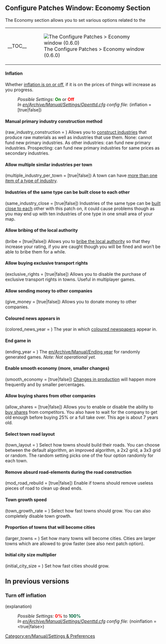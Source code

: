 {{en/Archive/Manual/Settings/Patch Config}}

==Configure Patches Window: Economy Section==
The Economy section allows you to set various options related to the
{| align="center"
|- valign="top"
|__TOC__
|[[File:en/Archive/Manual/Settings/0.6.0 configurepatches economy.png|frame|center|The Configure Patches > Economy window (0.6.0)]]
|}

====Inflation====
{{en/Feature|Old|align="right"|text=(since 0.3.3)}}
Whether [[en/Archive/Manual/Settings/Disable inflation|inflation is on or off]], if it is on the prices of things will increase as you progress.
:''Possible Settings:'' <span style="color:green">'''On'''</span> or <span style="color:red">'''Off'''</span>
:''In [[en/Archive/Manual/Settings/Openttd.cfg]] config file:'' (inflation = [true|false])
{{en/-}}
==== Manual primary industry construction method ====
(raw_industry_construction = <num_val>)
Allows you to [[en/Archive/Manual/Settings/Build raw material industries|construct industries]] that produce raw materials as well as industries that use them. None: cannot fund new primary industries. As other industries: can fund new primary industries. Prospecting: can fund new primary industries for same prices as secondary industries.

====Allow multiple similar industries per town====
(multiple_industry_per_town = [true|false])
A town can have [[en/Archive/Manual/Settings/Multiple industries per town|more than one item of a type of industry]].

====Industries of the same type can be built close to each other====
(same_industry_close = [true|false])
Industries of the same type can be [[en/Archive/Manual/Settings/Same industries close|built close to each]] other with this patch on, it could cause problems though as you may end up with ten industries of one type in one small area of your map.

====Allow bribing of the local authority====
(bribe = [true|false])
Allows you to [[en/Archive/Manual/Settings/Bribe authority|bribe the local authority]] so that they increase your rating, if you are caught though you will be fined and won’t be able to bribe them for a while.

====Allow buying exclusive transport rights====
(exclusive_rights = [true|false]) Allows you to disable the purchase of exclusive transport rights in towns. Useful in multiplayer games.

==== Allow sending money to other companies ====
(give_money = [true|false])
Allows you to donate money to other companies. 

====Coloured news appears in <year>====
(colored_news_year = <num_val>)
The year in which [[en/Archive/Manual/Settings/Coloured newspaper|coloured newspapers]] appear in.

====End game in <year> ====
(ending_year = <num_val>)
The [[en/Archive/Manual/Ending year]] for randomly generated games.  ''Note: Not operational yet.''

====Enable smooth economy (more, smaller changes)====
(smooth_economy = [true|false])
[[en/Archive/Manual/Settings/Smooth economy|Changes in production]] will happen more frequently and by smaller percentages.

====Allow buying shares from other companies====
(allow_shares = [true|false])
Allows you to enable or disable the ability to [[en/Manual/Economy|buy shares]] from competitors. You also have to wait for the company to get old enough before buying 25% or a full take over. This age is about 7 years old.

==== Select town road layout ====
(town_layout = <num_val>) Select how towns should build their roads. You can choose between the default algorithm, an improved algorithm, a 2x2 grid, a 3x3 grid or random. The random setting picks one of the four option randomly for each town.

==== Remove absurd road-elements during the road construction ====
(mod_road_rebuild = [true|false])
Enable if towns should remove useless pieces of road to clean up dead ends.

==== Town growth speed ====
(town_growth_rate = <num_val>)
Select how fast towns should grow. You can also completely disable town growth.

==== Proportion of towns that will become cities ====
(larger_towns = <num_val>)
Set how many towns will become cities. Cities are larger towns which are allowed to grow faster (see also next patch option).

==== Initial city size multiplier ====
(initial_city_size = <num_val>)
Set how fast cities should grow.

==In previous versions==
===Turn off inflation===
{{en/Feature|-Old|align="right"|text=(since 0.2.0 to 0.3.3)}}
(explanation)
:''Possible Settings:'' <span style="color:red">'''0%'''</span> to <span style="color:#00693E">'''100%'''</span>
:''In [[en/Archive/Manual/Settings/Openttd.cfg]] config file:'' (noinflation = <true|false>)
{{en/-}}

[[Category:en/Manual/Settings & Preferences]]